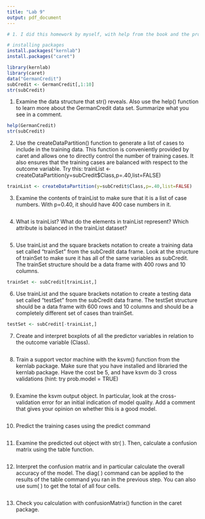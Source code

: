 ```yaml
---
title: "Lab 9"
output: pdf_document
---
```


```r
# 1. I did this homework by myself, with help from the book and the professor.

# installing packages
install.packages("kernlab")
install.packages("caret")
```
```r
library(kernlab)
library(caret)
data("GermanCredit")
subCredit <- GermanCredit[,1:10]
str(subCredit)

```
1.	Examine the data structure that str() reveals. Also use the help() function to learn more about the GermanCredit data set. Summarize what you see in a comment.
```r
help(GermanCredit)
str(subCredit)
```

2.	Use the createDataPartition() function to generate a list of cases to include in the training data. This function is conveniently provided by caret and allows one to directly control the number of training cases. It also ensures that the training cases are balanced with respect to the outcome variable. Try this: trainList <- createDataPartition(y=subCredit$Class,p=.40,list=FALSE)
```r
trainList <- createDataPartition(y=subCredit$Class,p=.40,list=FALSE)
```

3.	Examine the contents of trainList to make sure that it is a list of case numbers. With p=0.40, it should have 400 case numbers in it.
```r

```

4.	What is trainList? What do the elements in trainList represent? Which attribute is balanced in the trainList dataset?
```r

```

5.	Use trainList and the square brackets notation to create a training data set called “trainSet” from the subCredit data frame. Look at the structure of trainSet to make sure it has all of the same variables as subCredit. The trainSet structure should be a data frame with 400 rows and 10 columns.
```r
trainSet <- subCredit[trainList,]
```

6.	Use trainList and the square brackets notation to create a testing data set called “testSet” from the subCredit data frame. The testSet structure should be a data frame with 600 rows and 10 columns and should be a completely different set of cases than trainSet.
```r
testSet <- subCredit[-trainList,]
```
7.	Create and interpret boxplots of all the predictor variables in relation to the outcome variable (Class).
```r

```
8.	Train a support vector machine with the ksvm() function from the kernlab package. Make sure that you have installed and libraried the kernlab package. Have the cost be 5, and have ksvm do 3 cross validations (hint: try prob.model = TRUE)
```r

```

9.	Examine the ksvm output object. In particular, look at the cross-validation error for an initial indication of model quality. Add a comment that gives your opinion on whether this is a good model.
```r

```

10.	Predict the training cases using the predict command
```r

```
11.	Examine the predicted out object with str( ). Then, calculate a confusion matrix using the table function.
```r

```
12.	Interpret the confusion matrix and in particular calculate the overall accuracy of the model. The diag( ) command can be applied to the results of the table command you ran in the previous step. You can also use sum( ) to get the total of all four cells.
```r

```

13.	Check you calculation with confusionMatrix() function in the caret package.
```r

```
